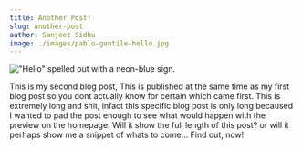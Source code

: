 ```yaml
---
title: Another Post!
slug: another-post
author: Sanjeet Sidhu
image: ./images/pablo-gentile-hello.jpg
---
```


!["Hello" spelled out with a neon-blue sign.](./images/pablo-gentile-hello.jpg)

This is my second blog post, This is published at the same time as my first blog post so you dont actually know for certain which came first. This is extremely long and shit, infact this specific blog post is only long becaused I wanted to pad the post enough to see what would happen with the preview on the homepage. Will it show the full length of this post? or will it perhaps show me a snippet of whats to come... Find out, now!
